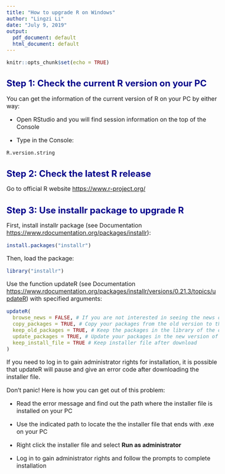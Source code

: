 ```yaml
---
title: "How to upgrade R on Windows"
author: "Lingzi Li"
date: "July 9, 2019"
output:
  pdf_document: default
  html_document: default
---
```


<style type="text/css">

h1.title {
  font-size: 30px;
  color: Green;
}

h1 { /* Header 1 */
  font-size: 24px;
  color: DarkBlue;
}

body{ /* Normal  */
      font-size: 16px;
  }

</style>

```r
knitr::opts_chunk$set(echo = TRUE)
```

# Step 1: Check the current R version on your PC

You can get the information of the current version of R on your PC by either way:

- Open RStudio and you will find session information on the top of the Console

- Type in the Console:

```r
R.version.string
```

# Step 2: Check the latest R release

Go to official R website <https://www.r-project.org/>

# Step 3: Use installr package to upgrade R

First, install installr package (see Documentation <https://www.rdocumentation.org/packages/installr>):

```r
install.packages("installr")
```

Then, load the package:

```r
library("installr")
```

Use the function updateR (see Documentation <https://www.rdocumentation.org/packages/installr/versions/0.21.3/topics/updateR>) with specified arguments:

```r
updateR(
  browse_news = FALSE, # If you are not interested in seeing the news of the latest release
  copy_packages = TRUE, # Copy your packages from the old version to the new version of R
  keep_old_packages = TRUE, # Keep the packages in the library of the old R installation
  update_packages = TRUE, # Update your packages in the new version of R
  keep_install_file = TRUE # Keep installer file after download
)
```

If you need to log in to gain administrator rights for installation, it is possible that updateR will pause and give an error code after downloading the installer file. 

Don't panic! Here is how you can get out of this problem:

- Read the error message and find out the path where the installer file is installed on your PC

- Use the indicated path to locate the the installer file that ends with .exe on your PC

- Right click the installer file and select **Run as administrator**

- Log in to gain administrator rights and follow the prompts to complete installation
